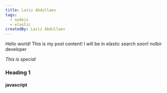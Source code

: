 ```yaml
---
title: Laziz Abdullaev
tags:
  - nodejs
  - elastic
createdBy: Laziz Abdullaev
---
```


Hello world! This is my post content!
I will be in elastic search soon!
nolbir developer

*This is special*

### Heading 1
#### javascript

